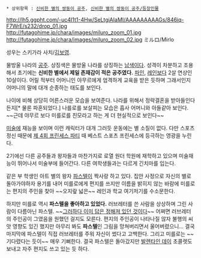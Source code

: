  * 상위항목 : [[신비한 별의 쌍둥이 공주]], [[신비한 별의 쌍둥이 공주/등장인물]]

http://lh5.ggpht.com/-uc4I1t1-4Hw/SeLtgiAIaMI/AAAAAAAAAGs/846iq-F7WrE/s232/drop_01.jpg
http://futagohime.jp/chara/images/miluro_zoom_01.jpg
http://futagohime.jp/chara/images/miluro_zoom_02.jpg
ミルロ/Mirlo

성우는 스키가라 사치/[[김보영#s-1|김보영]].

물방울 나라의 [[공주]]. 상징색은 물방울 나라를 상징하는 [[남색]][[남색/이미지|이다]]. 성격이 차분하고 조용해서 초기에는 '''신비한 별에서 제일 존재감이 적은 공주였다.''' [[파인(신비한 별의 쌍둥이 공주)|파인]], [[레인(신비한 별의 쌍둥이 공주)|레인]]보다 2살 연상인 10살이다. 어릴 적부터 어머니인 야무르에게 엄격하게 교육을 받은 듯하며 그래서인지 어머니의 말에 대개 순종하는 태도를 보인다. 

나이에 비해 상당히 어른스러운 모습을 보여준다. 나라를 위해서 정략결혼을 받아들인다든지[* 물론 파혼되었다.] 나를로를 보살피는 모습은 흡사 어머니와 아들같아 보인다. ~~근데 야무르 보다 미를로를 친모라고 하는 게 더 현실적으로 보인다~~

[[미술]]에 재능을 보이며 이런 캐릭터가 대개 그러듯 운동에는 별 소질이 없다. 다만 스포츠 정신 때문에 [[신비한 별의 쌍둥이 공주/프린세스 파티#s-4|제 4회 프린세스 파티]] 때 베스트 스포츠 프린세스에 등극하는 영광을 누린다.

2기에선 다른 공주들과 왕자들과 마찬가지로 로열 원더 학원에 재학하고 있으며 미술재능이 뛰어나서 미술부에 들어간다. 다른 여학생들과는 다르게 긴치마를 입는다.

같은 부 학생인 아트 별의 왕자 [[파스텔#s-2.1|파스텔]]이 짝사랑 하고 있다. 집안 사정으로 자신의 별로 돌아가야하자 용기를 내어 미를로에게 편지를 쓰지만 이름을 밝히지 않는 바람에 미를로는 편지의 주인을 찾아 ~~오지랖 넓은~~ 레인과 학교 여기저기를 수소문한다.

하지만 미를로 역시 '''파스텔을 좋아하고 있었다.''' 러브레터를 쓴 사람을 상상하며 그린 사람이 다름아닌 파스텔. ~~[[답정너|그러하다 이미 답은 정해져 있던 것이다]]~~ 어쩌면 러브레터의 주인공이 그였음을 원했던 걸지도 모른다. 편지의 주인공이 나타나질 않자 불행의 씨앗 영향도 있긴 했지만 아무리 봐도 '''파스텔'''인 그림을 망쳐버리면서 울어버렸으니... 결국 마지막에 파스텔이 직접 러브레터를 주워 자신이 썼다고 고백한다. 그리고 미를로는 ~~기다렸다는 듯이~~ 매우 기뻐한다. 결국 파스텔은 돌아갔지만 [[밸런타인 데이|발렌타인 데이]] 초콜렛도 보내고 자주 편지도 쓰고 있는 듯 하다.
